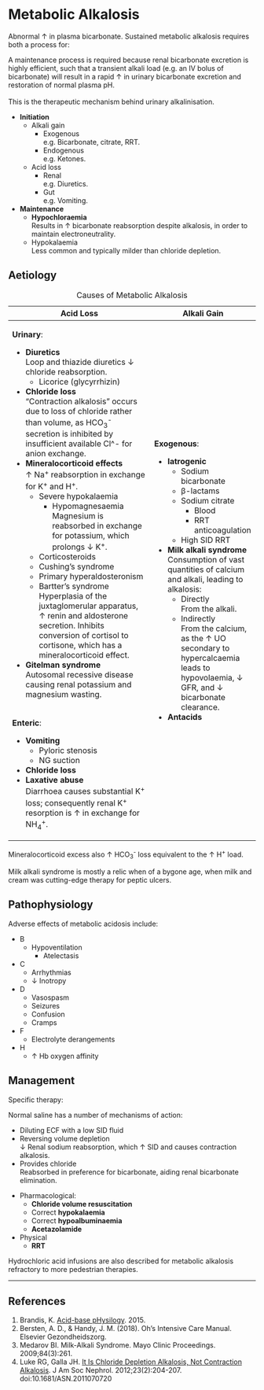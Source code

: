 # Metabolic Alkalosis {#sec-metalk}

Abnormal ↑ in plasma bicarbonate. Sustained metabolic alkalosis requires both a process for:

:::column-margin
A maintenance process is required because renal bicarbonate excretion is highly efficient, such that a transient alkali load (e.g. an IV bolus of bicarbonate) will result in a rapid ↑ in urinary bicarbonate excretion and restoration of normal plasma pH.\
\
This is the therapeutic mechanism behind urinary alkalinisation.
:::

* **Initiation**
	* Alkali gain
		* Exogenous\
		e.g. Bicarbonate, citrate, RRT.
		* Endogenous\
		e.g. Ketones.
	* Acid loss
		* Renal\
		e.g. Diuretics.
		* Gut\
		e.g. Vomiting.
* **Maintenance**
	* **Hypochloraemia**\
	Results in ↑ bicarbonate reabsorption despite alkalosis, in order to maintain electroneutrality.
	* Hypokalaemia\
	Less common and typically milder than chloride depletion.

## Aetiology

: Causes of Metabolic Alkalosis

+-------------------------------------------------------------------------------------------------------------------------------------------------------------------+--------------------------------------------------------------------------------------------------------------------------+
| Acid Loss                                                                                                                                                         | Alkali Gain                                                                                                              |
+===================================================================================================================================================================+==========================================================================================================================+
| **Urinary**:                                                                                                                                                      | **Exogenous**:                                                                                                           |
|                                                                                                                                                                   |                                                                                                                          |
| * **Diuretics**\                                                                                                                                                  | * **Iatrogenic**                                                                                                         |
| Loop and thiazide diuretics ↓ chloride reabsorption.                                                                                                              |     * Sodium bicarbonate                                                                                                 |
|     * Licorice (glycyrrhizin)                                                                                                                                     |     * β-lactams                                                                                                          |
| * **Chloride loss**\                                                                                                                                              |     * Sodium citrate\                                                                                                    |
| "Contraction alkalosis" occurs due to loss of chloride rather than volume, as HCO~3~^-^ secretion is inhibited by insufficient available Cl^- for anion exchange. |         * Blood                                                                                                          |
| * **Mineralocorticoid effects**\                                                                                                                                  |         * RRT anticoagulation                                                                                            |
| ↑ Na^+^ reabsorption in exchange for K^+^ and H^+^.                                                                                                               |     * High SID RRT                                                                                                       |
|     * Severe hypokalaemia                                                                                                                                         | * **Milk alkali syndrome**\                                                                                              |
|         * Hypomagnesaemia\                                                                                                                                        | Consumption of vast quantities of calcium and alkali, leading to alkalosis:                                              |
|         Magnesium is reabsorbed in exchange for potassium, which prolongs ↓ K^+^.                                                                                 |     * Directly\                                                                                                          |
|     * Corticosteroids                                                                                                                                             |     From the alkali.                                                                                                     |
|     * Cushing's syndrome                                                                                                                                          |     * Indirectly\                                                                                                        |
|     * Primary hyperaldosteronism                                                                                                                                  |     From the calcium, as the ↑ UO secondary to hypercalcaemia leads to hypovolaemia, ↓ GFR, and ↓ bicarbonate clearance. |
|     * Bartter's syndrome\                                                                                                                                         | * **Antacids**                                                                                                           |
|     Hyperplasia of the juxtaglomerular apparatus, ↑ renin and aldosterone secretion.                                                                              |                                                                                                                          |
|     Inhibits conversion of cortisol to cortisone, which has a mineralocorticoid effect.\                                                                          |                                                                                                                          |
| * **Gitelman syndrome**\                                                                                                                                          |                                                                                                                          |
| Autosomal recessive disease causing renal potassium and magnesium wasting.                                                                                        |                                                                                                                          |
+-------------------------------------------------------------------------------------------------------------------------------------------------------------------+                                                                                                                          |
| **Enteric**:                                                                                                                                                      |                                                                                                                          |
|                                                                                                                                                                   |                                                                                                                          |
| * **Vomiting**                                                                                                                                                    |                                                                                                                          |
|     * Pyloric stenosis                                                                                                                                            |                                                                                                                          |
|     * NG suction                                                                                                                                                  |                                                                                                                          |
| * **Chloride loss**                                                                                                                                               |                                                                                                                          |
| * **Laxative abuse**\                                                                                                                                             |                                                                                                                          |
| Diarrhoea causes substantial K^+^ loss; consequently renal K^+^ resorption is ↑ in exchange for NH~4~^+^.                                                         |                                                                                                                          |
+-------------------------------------------------------------------------------------------------------------------------------------------------------------------+--------------------------------------------------------------------------------------------------------------------------+

:::column-margin
Mineralocorticoid excess also ↑ HCO~3~^-^ loss equivalent to the ↑ H^+^ load.
:::

:::column-margin
Milk alkali syndrome is mostly a relic when of a bygone age, when milk and cream was cutting-edge therapy for peptic ulcers.
:::


## Pathophysiology

Adverse effects of metabolic acidosis include:

* B
	* Hypoventilation
		* Atelectasis
* C
	* Arrhythmias
	* ↓ Inotropy
* D
	* Vasospasm
	* Seizures
	* Confusion
	* Cramps
* F
	* Electrolyte derangements
* H
	* ↑ Hb oxygen affinity


## Management

Specific therapy:

:::column-margin
Normal saline has a number of mechanisms of action:

* Diluting ECF with a low SID fluid\
* Reversing volume depletion\
↓ Renal sodium reabsorption, which ↑ SID and causes contraction alkalosis.
* Provides chloride\
Reabsorbed in preference for bicarbonate, aiding renal bicarbonate elimination.
:::

* Pharmacological:
	* **Chloride volume resuscitation**
	* Correct **hypokalaemia**
	* Correct **hypoalbuminaemia**
	* **Acetazolamide**
* Physical
	* **RRT**

:::column-margin
Hydrochloric acid infusions are also described for metabolic alkalosis refractory to more pedestrian therapies.
:::

---

## References

1. Brandis, K. [Acid-base pHysilogy](http://www.anaesthesiamcq.com/AcidBaseBook/ABindex.php). 2015.
1. Bersten, A. D., & Handy, J. M. (2018). Oh’s Intensive Care Manual. Elsevier Gezondheidszorg.
1. Medarov BI. Milk-Alkali Syndrome. Mayo Clinic Proceedings. 2009;84(3):261.
1. Luke RG, Galla JH. [It Is Chloride Depletion Alkalosis, Not Contraction Alkalosis](https://www.ncbi.nlm.nih.gov/pmc/articles/PMC3269186/). J Am Soc Nephrol. 2012;23(2):204-207. doi:10.1681/ASN.2011070720
